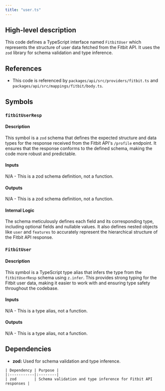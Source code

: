 ```yaml
---
title: "user.ts"
---
```


## High-level description
This code defines a TypeScript interface named `FitbitUser` which represents the structure of user data fetched from the Fitbit API. It uses the `zod` library for schema validation and type inference.

## References
- This code is referenced by `packages/api/src/providers/fitbit.ts` and `packages/api/src/mappings/fitbit/body.ts`.

## Symbols
### `fitbitUserResp`
#### Description
This symbol is a `zod` schema that defines the expected structure and data types for the response received from the Fitbit API's `/profile` endpoint. It ensures that the response conforms to the defined schema, making the code more robust and predictable.

#### Inputs
N/A - This is a zod schema definition, not a function.

#### Outputs
N/A - This is a zod schema definition, not a function.

#### Internal Logic
The schema meticulously defines each field and its corresponding type, including optional fields and nullable values. It also defines nested objects like `user` and `features` to accurately represent the hierarchical structure of the Fitbit API response.

### `FitbitUser`
#### Description
This symbol is a TypeScript type alias that infers the type from the `fitbitUserResp` schema using `z.infer`. This provides strong typing for the Fitbit user data, making it easier to work with and ensuring type safety throughout the codebase.

#### Inputs
N/A - This is a type alias, not a function.

#### Outputs
N/A - This is a type alias, not a function.

## Dependencies
- **zod:** Used for schema validation and type inference.

```
| Dependency | Purpose |
|:-----------|:--------|
| zod        | Schema validation and type inference for Fitbit API responses |
```
